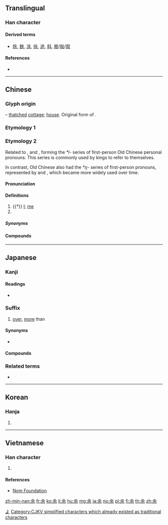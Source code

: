 {{character info/new}}
{{also|佘|尒|餘|馀}}
==Translingual==
{{Han simplified forms|餘|余|余/[[馀]]}}

===Han character===
{{Han char|rn=9|rad=人|as=05|sn=7|four=80904|canj=OMD|ids=⿱亼朩}}

====Derived terms====
* [[除]], [[餘]], [[涂]], [[徐]], [[途]], [[斜]], [[敘]]/[[敍]]/[[叙]]

====References====
* {{Han ref|kx=0099.020|dkj=00515|dj=0208.090|hdz=10128.040|uh=4F59|ud=20313|bh=A745|bd=42821}}

----

==Chinese==

===Glyph origin===
{{Han etyl}}
{{liushu|p}} – [[thatched]] [[cottage]]; [[house]]. Original form of {{och-l|舍|house}}.

===Etymology 1===
{{zh-see|餘}}

===Etymology 2===
{{zh-forms}}
Related to {{och-l|予|I|id=1}}, {{och-l|台|I|id=4}} and {{och-l|朕|my; I}}, forming the ''*l-'' series of first-person Old Chinese personal pronouns. This series is commonly used by {{w|Shang Dynasty}} kings to refer to themselves.

In contrast, Old Chinese also had the ''*ŋ-'' series of first-person pronouns, represented by {{och-l|我|I}} and {{och-l|吾|I}}, which became more widely used over time. 

====Pronunciation====
{{zh-pron
|m=yú
|c=jyu4
|h=pfs=yì
|mn=xm,tw:û/qz:îr/zz,twv:î
|w=3hhy
|mc=y
|oc=y
|ma=
|cat=pron,pn
}}

====Definitions====
{{zh-hanzi}}

# {{†}} [[I]]; [[me]]
# {{surname|lang=zh}}

=====Synonyms=====
{{zh-dial|我}}

====Compounds====
{{zh-der|余車|余月|余余|莫余毒也}}

----

==Japanese==
{{ja-kanji forms|余|餘}}

===Kanji===
{{ja-kanji|grade=5|rs=人05|style=s|kyu=餘}}

====Readings====
* {{ja-readings|goon=[[よ]] ([[yo]])|kanon=[[よ]] ([[yo]])|kun=[[あまる]] ([[余る]], [[amaru]]), [[われ]] ([[ware]]), [[あまり]] ([[余り]], [[amari]])}}

===Suffix===
{{ja-pos|suffix|よ|kyu=餘}}

# [[over]], [[more]] than

====Synonyms====
* {{ja-r|以上|いじょう}}

====Compounds====
{{der5|lang=ja|{{ja-l|余爽}}
|{{ja-l|余程}}
|{{ja-l|余意}}
|{{ja-l|余韻}}
|{{ja-l|余栄}}
|{{ja-l|余炎}}
|{{ja-l|余煙}}
|{{ja-l|余暇}}
|{{ja-l|余角}}
|{{ja-l|余割}}
|{{ja-l|余寒}}
|{{ja-l|余儀}}
|{{ja-l|余技}}
|{{ja-l|余興}}
|{{ja-l|余業}}
|{{ja-l|余薫}}
|{{ja-l|余慶}}
|{{ja-l|余計}}
|{{ja-l|余弦}}
|{{ja-l|余光}}
|{{ja-l|余香}}
|{{ja-l|余罪}}
|{{ja-l|余財}}
|{{ja-l|余事}}
|{{ja-l|余習}}
|{{ja-l|余臭}}
|{{ja-l|余所}}
|{{ja-l|余剰}}
|{{ja-l|余情}}
|{{ja-l|余色}}
|{{ja-l|余震}}
|{{ja-l|余人}}
|{{ja-l|余塵}}
|{{ja-l|余水吐}}
|{{ja-l|余水路}}
|{{ja-l|余世}}, {{ja-l|余生}}
|{{ja-l|余勢}}
|{{ja-l|余切}}
|{{ja-l|余接}}
|{{ja-l|余賊}}
|{{ja-l|余沢}}
|{{ja-l|余談}}
|{{ja-l|余地}}
|{{ja-l|余滴}}
|{{ja-l|余党}}
|{{ja-l|余得}}
|{{ja-l|余徳}}
|{{ja-l|余日}}
|{{ja-l|余熱}}
|{{ja-l|余念}}
|{{ja-l|余波}}
|{{ja-l|余輩}}
|{{ja-l|余白}}
|{{ja-l|余病}}
|{{ja-l|余風}}
|{{ja-l|余分}}
|{{ja-l|余憤}}
|{{ja-l|余聞}}
|{{ja-l|余弊}}
|{{ja-l|余芳}}
|{{ja-l|余命}}
|{{ja-l|余裕}}
|{{ja-l|余力}}
|{{ja-l|余類}}
|{{ja-l|余齢}}
|{{ja-l|余烈}}
|{{ja-l|余禄}}
|{{ja-l|余録}}
|{{ja-l|余喘}}
|{{ja-l|余殃}}
|{{ja-l|余瀝}}
|{{ja-l|余燼}}
|{{ja-l|余蘊}}
}}

===Related terms===
* {{l|ja|余す}}

[[Category:Japanese suffixes|よ]]

----

==Korean==

===Hanja===
{{ko-hanja|hangeul=여|rv=yeo|mr=yŏ}}

# {{defn|lang=ko|sort=人05}}

----

==Vietnamese==

===Han character===
{{vi-hantu|[[dư]], [[dờ]]|rs=人05}}

# {{defn|lang=vi|sort=人05}}

====References====
* [http://nomfoundation.org/common/nom_details.php?codepoint=4f59 Nom Foundation]

[[Category:CJKV simplified characters which already existed as traditional characters]]

[[zh-min-nan:余]]
[[fr:余]]
[[ko:余]]
[[li:余]]
[[hu:余]]
[[mg:余]]
[[ja:余]]
[[no:余]]
[[pl:余]]
[[fi:余]]
[[th:余]]
[[zh:余]]